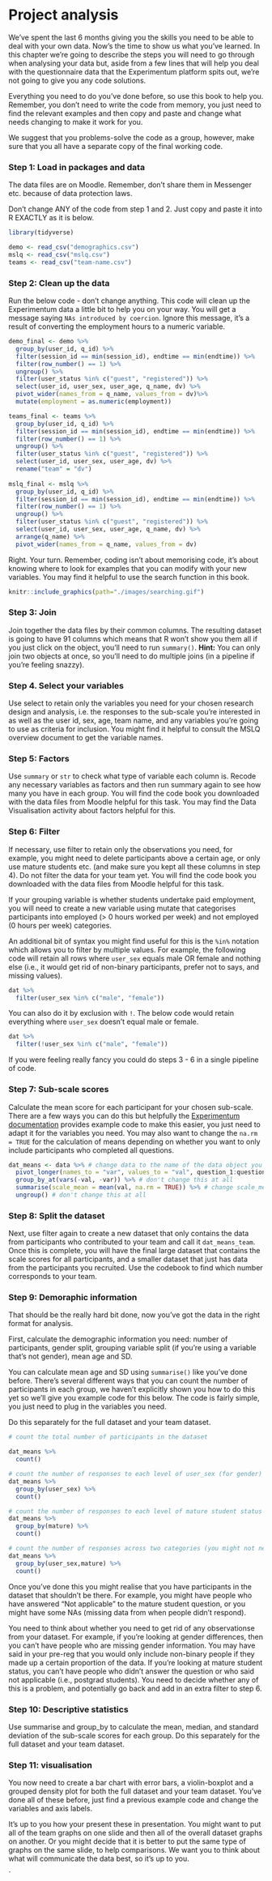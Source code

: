 # Project analysis

We've spent the last 6 months giving you the skills you need to be able to deal with your own data. Now's the time to show us what you've learned. In this chapter we're going to describe the steps you will need to go through when analysing your data but, aside from a few lines that will help you deal with the questionnaire data that the Experimentum platform spits out, we're not going to give you any code solutions. 

Everything you need to do you've done before, so use this book to help you. Remember, you don't need to write the code from memory, you just need to find the relevant examples and then copy and paste and change what needs changing to make it work for you.

We suggest that you problems-solve the code as a group, however, make sure that you all have a separate copy of the final working code.

### Step 1: Load in packages and data

The data files are on Moodle. Remember, don't share them in Messenger etc. because of data protection laws.

Don't change ANY of the code from step 1 and 2. Just copy and paste it into R EXACTLY as it is below. 

```r
library(tidyverse)

demo <- read_csv("demographics.csv")
mslq <- read_csv("mslq.csv")
teams <- read_csv("team-name.csv")
```

### Step 2: Clean up the data

Run the below code - don't change anything. This code will clean up the Experimentum data a little bit to help you on your way. You will get a message saying `NAs introduced by coercion`. Ignore this message, it's a result of converting the employment hours to a numeric variable.

```r
demo_final <- demo %>% 
  group_by(user_id, q_id) %>% 
  filter(session_id == min(session_id), endtime == min(endtime)) %>% 
  filter(row_number() == 1) %>% 
  ungroup() %>% 
  filter(user_status %in% c("guest", "registered")) %>%
  select(user_id, user_sex, user_age, q_name, dv) %>%
  pivot_wider(names_from = q_name, values_from = dv)%>%
  mutate(employment = as.numeric(employment))

teams_final <- teams %>%
  group_by(user_id, q_id) %>% 
  filter(session_id == min(session_id), endtime == min(endtime)) %>% 
  filter(row_number() == 1) %>% 
  ungroup() %>% 
  filter(user_status %in% c("guest", "registered")) %>%
  select(user_id, user_sex, user_age, dv) %>%
  rename("team" = "dv")
  
mslq_final <- mslq %>% 
  group_by(user_id, q_id) %>% 
  filter(session_id == min(session_id), endtime == min(endtime)) %>% 
  filter(row_number() == 1) %>% 
  ungroup() %>% 
  filter(user_status %in% c("guest", "registered")) %>%
  select(user_id, user_sex, user_age, q_name, dv) %>%
  arrange(q_name) %>%
  pivot_wider(names_from = q_name, values_from = dv)

```

Right. Your turn. Remember, coding isn't about memorising code, it's about knowing where to look for examples that you can modify with your new variables. You may find it helpful to use the search function in this book.

```r
knitr::include_graphics(path="./images/searching.gif")
```


### Step 3: Join 

Join together the data files by their common columns. The resulting dataset is going to have 91 columns which means that R won't show you them all if you just click on the object, you'll need to run `summary()`. **Hint:** You can only join two objects at once, so you'll need to do multiple joins (in a pipeline if you're feeling snazzy).

### Step 4. Select your variables

Use select to retain only the variables you need for your chosen research design and analysis, i.e. the responses to the sub-scale you're interested in as well as the user id, sex, age, team name, and any variables you're going to use as criteria for inclusion. You might find it helpful to consult the MSLQ overview document to get the variable names.

### Step 5: Factors

Use `summary` or `str` to check what type of variable each column is. Recode any necessary variables as factors and then run summary again to see how many you have in each group. You will find the code book you downloaded with the data files from Moodle helpful for this task. You may find the Data Visualisation activity about factors helpful for this.

### Step 6: Filter

If necessary, use filter to retain only the observations you need, for example, you might need to delete participants above a certain age, or only use mature students etc. (and make sure you kept all these columns in step 4). Do not filter the data for your team yet. You will find the code book you downloaded with the data files from Moodle helpful for this task.

If your grouping variable is whether students undertake paid employment, you will need to create a new variable using mutate that categorises participants into employed (> 0 hours worked per week) and not employed (0 hours per week) categories.

An additional bit of syntax you might find useful for this is the `%in%` notation which allows you to filter by multiple values. For example, the following code will retain all rows where `user_sex` equals male OR female and nothing else (i.e., it would get rid of non-binary participants, prefer not to says, and missing values).

```r

dat %>%
  filter(user_sex %in% c("male", "female"))
```

You can also do it by exclusion with `!`. The below code would retain everything where `user_sex` doesn't equal male or female.

```r
dat %>%
  filter(!user_sex %in% c("male", "female"))
```

If you were feeling really fancy you could do steps 3 - 6 in a single pipeline of code.

### Step 7: Sub-scale scores

Calculate the mean score for each participant for your chosen sub-scale. There are a few ways you can do this but helpfully the [Experimentum documentation](https://gla-my.sharepoint.com/:w:/g/personal/2087153l_student_gla_ac_uk/EfFPtssPMV9HkrZALfdln8wBBJKClQ0eAXzrrHxa0nOo7g?e=SNIhSt) provides example code to make this easier, you just need to adapt it for the variables you need. You may also want to change the `na.rm = TRUE` for the calculation of means depending on whether you want to only include participants who completed all questions.


```r
dat_means <- data %>% # change data to the name of the data object you want to work from
  pivot_longer(names_to = "var", values_to = "val", question_1:question_5) %>% # change question_1:question_5 to the relevant variables for your sub-scale, don't change anything else 
  group_by_at(vars(-val, -var)) %>% # don't change this at all
  summarise(scale_mean = mean(val, na.rm = TRUE)) %>% # change scale_mean to the name of your sub-scale, e.g., anxiety_mean
  ungroup() # don't change this at all
```

### Step 8: Split the dataset

Next, use filter again to create a new dataset that only contains the data from participants who contributed to your team and call it `dat_means_team`. Once this is complete, you  will have the final large dataset that contains the scale scores for all participants, and a smaller dataset that just has data from the participants you recruited. Use the codebook to find which number corresponds to your team.

### Step 9: Demoraphic information 

That should be the really hard bit done, now you've got the data in the right format for analysis. 

First, calculate the demographic information you need: number of participants, gender split, grouping variable split (if you're using a variable that's not gender), mean age and SD. 

You can calculate mean age and SD using `summarise()` like you've done before. There's several different ways that you can count the number of participants in each group, we haven't explicitly shown you how to do this yet so we'll give you example code for this below. The code is fairly simple, you just need to plug in the variables you need.

Do this separately for the full dataset and your team dataset.

```r

# count the total number of participants in the dataset

dat_means %>%
  count()

# count the number of responses to each level of user_sex (for gender)
dat_means %>%
  group_by(user_sex) %>%
  count()

# count the number of responses to each level of mature student status (you may need to change this variable to the one you're using)
dat_means %>%
  group_by(mature) %>%
  count()

# count the number of responses across two categories (you might not need or want to do this)
dat_means %>%
  group_by(user_sex,mature) %>%
  count()
```

Once you've done this you might realise that you have participants in the dataset that shouldn't be there. For example, you might have people who have answered "Not applicable" to the mature student question, or you might have some NAs (missing data from when people didn't respond). 

You need to think about whether you need to get rid of any observationse from your dataset. For example, if you're looking at gender differences, then you can't have people who are missing gender information. You may have said in your pre-reg that you would only include non-binary people if they made up a certain proportion of the data. If you're looking at mature student status, you can't have people who didn't answer the question or who said not applicable (i.e., postgrad students). You need to decide whether any of this is a problem, and potentially go back and add in an extra filter to step 6.

### Step 10: Descriptive statistics

Use summarise and group_by to calculate the mean, median, and standard deviation of the sub-scale scores for each group. Do this separately for the full dataset and your team dataset.

### Step 11: visualisation

You now need to create a bar chart with error bars, a violin-boxplot and a grouped density plot for both the full dataset and your team dataset. You've done all of these before, just find a previous example code and change the variables and axis labels.

It's up to you how your present these in presentation. You might want to put all of the team graphs on one slide and then all of the overall dataset graphs on another. Or you might decide that it is better to put the same type of graphs on the same slide, to help comparisons. We want you to think about what will communicate the data best, so it's up to you. 

`













